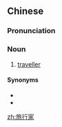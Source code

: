 ==Chinese==
{{zh-forms|type=21}}

===Pronunciation===
{{zh-pron
|m=lǚxíngjiā
|c=leoi5 hang4 gaa1
|cat=n
}}

===Noun===
{{zh-noun}}

# [[traveller]]

====Synonyms====
* {{zh-l|遊客}}
* {{zh-l|旅遊者}}

[[zh:旅行家]]